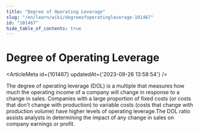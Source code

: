 ```yaml
---
title: "Degree of Operating Leverage"
slug: "/en/learn/wiki/degreeofoperatingleverage-101467"
id: "101467"
hide_table_of_contents: true
---
```



# Degree of Operating Leverage

<ArticleMeta id={101467} updatedAt={'2023-09-26 13:58:54'} />
<div className='border-solid border-b border-t-0 my-4 border-[var(--ifm-color-gray-300)]' />

The degree of operating leverage (DOL) is a multiple that measures how much the operating income of a company will change in response to a change in sales. Companies with a large proportion of fixed costs (or costs that don't change with production) to variable costs (costs that change with production volume) have higher levels of operating leverage.The DOL ratio assists analysts in determining the impact of any change in sales on company earnings or profit.
